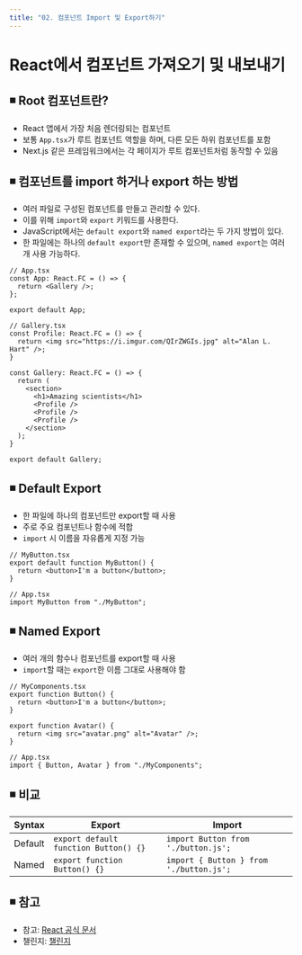 ```yaml
---
title: "02. 컴포넌트 Import 및 Export하기"
---
```


# React에서 컴포넌트 가져오기 및 내보내기

## ◾️ Root 컴포넌트란?

- React 앱에서 가장 처음 렌더링되는 컴포넌트
- 보통 `App.tsx`가 루트 컴포넌트 역할을 하며, 다른 모든 하위 컴포넌트를 포함
- Next.js 같은 프레임워크에서는 각 페이지가 루트 컴포넌트처럼 동작할 수 있음

## ◾️ 컴포넌트를 import 하거나 export 하는 방법

- 여러 파일로 구성된 컴포넌트를 만들고 관리할 수 있다.
- 이를 위해 `import`와 `export` 키워드를 사용한다.
- JavaScript에서는 `default export`와 `named export`라는 두 가지 방법이 있다.
- 한 파일에는 하나의 `default export`만 존재할 수 있으며, `named export`는 여러 개 사용 가능하다.

```text
// App.tsx
const App: React.FC = () => {
  return <Gallery />;
};

export default App;

// Gallery.tsx
const Profile: React.FC = () => {
  return <img src="https://i.imgur.com/QIrZWGIs.jpg" alt="Alan L. Hart" />;
}

const Gallery: React.FC = () => {
  return (
    <section>
      <h1>Amazing scientists</h1>
      <Profile />
      <Profile />
      <Profile />
    </section>
  );
}

export default Gallery;
```

## ◾️ Default Export

- 한 파일에 하나의 컴포넌트만 export할 때 사용
- 주로 주요 컴포넌트나 함수에 적합
- `import` 시 이름을 자유롭게 지정 가능

```text
// MyButton.tsx
export default function MyButton() {
  return <button>I'm a button</button>;
}

// App.tsx
import MyButton from "./MyButton";
```

## ◾️ Named Export

- 여러 개의 함수나 컴포넌트를 export할 때 사용
- `import`할 때는 `export`한 이름 그대로 사용해야 함

```text
// MyComponents.tsx
export function Button() {
  return <button>I'm a button</button>;
}

export function Avatar() {
  return <img src="avatar.png" alt="Avatar" />;
}

// App.tsx
import { Button, Avatar } from "./MyComponents";
```

## ◾️ 비교

| Syntax  | Export                                | Import                                  |
| ------- | ------------------------------------- | --------------------------------------- |
| Default | `export default function Button() {}` | `import Button from './button.js';`     |
| Named   | `export function Button() {}`         | `import { Button } from './button.js';` |

## ◾️ 참고

- 참고: [React 공식 문서](https://ko.react.dev/learn/importing-and-exporting-components)
- 챌린지: [챌린지](https://ko.react.dev/learn/importing-and-exporting-components#challenges)
